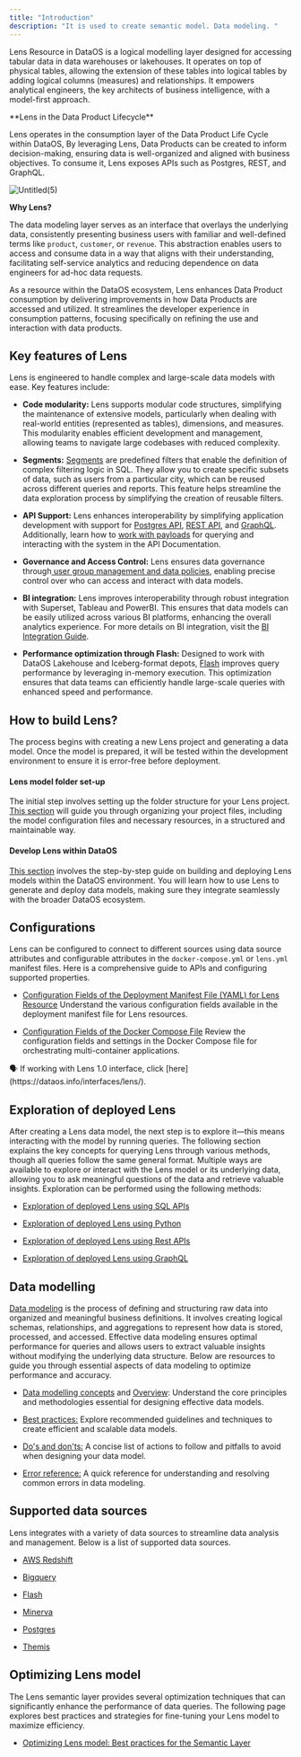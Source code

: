 ```yaml
---
title: "Introduction"
description: "It is used to create semantic model. Data modeling. "
---
```


Lens Resource in DataOS is a logical modelling layer designed for accessing tabular data in data warehouses or lakehouses. It operates on top of physical tables, allowing the extension of these tables into logical tables by adding logical columns (measures) and relationships. It empowers analytical engineers, the key architects of business intelligence, with a model-first approach.

<Tip>
  **Lens in the Data Product Lifecycle**

  Lens operates in the consumption layer of the Data Product Life Cycle within DataOS, By leveraging Lens, Data Products can be created to inform decision-making, ensuring data is well-organized and aligned with business objectives. To consume it, Lens exposes APIs such as Postgres, REST, and GraphQL.
</Tip>

![Untitled(5)](/resources/lens/lens_diagram.jpg)

**Why Lens?**

The data modeling layer serves as an interface that overlays the underlying data, consistently presenting business users with familiar and well-defined terms like `product`, `customer`, or `revenue`. This abstraction enables users to access and consume data in a way that aligns with their understanding, facilitating self-service analytics and reducing dependence on data engineers for ad-hoc data requests.

As a resource within the DataOS ecosystem, Lens enhances Data Product consumption by delivering improvements in how Data Products are accessed and utilized. It streamlines the developer experience in consumption patterns, focusing specifically on refining the use and interaction with data products.

## Key features of Lens

Lens  is engineered to handle complex and large-scale data models with ease. Key features include:

* **Code modularity:** Lens supports modular code structures, simplifying the maintenance of extensive models, particularly when dealing with real-world entities (represented as tables), dimensions, and measures. This modularity enables efficient development and management, allowing teams to navigate large codebases with reduced complexity.

* **Segments:** [Segments](/resources/lens/working_with_segments/) are predefined filters that enable the definition of complex filtering logic in SQL. They allow you to create specific subsets of data, such as users from a particular city, which can be reused across different queries and reports. This feature helps streamline the data exploration process by simplifying the creation of reusable filters.

* **API Support:** Lens enhances interoperability by simplifying application development with support for [Postgres API](/resources/lens/exploration_of_deployed_lens_using_sql_apis/), [REST API](/resources/lens/exploration_of_deployed_lens_using_rest_apis/), and [GraphQL](/resources/lens/exploration_of_deployed_lens_using_graphql/). Additionally, learn how to [work with payloads](/resources/lens/working_with_payload/) for querying and interacting with the system in the API Documentation.

* **Governance and Access Control:** Lens ensures data governance through[ user group management and data policies](/resources/lens/working_with_user_groups_and_data_policies/), enabling precise control over who can access and interact with data models.

* **BI integration:** Lens improves interoperability through robust integration with Superset, Tableau and PowerBI. This ensures that data models can be easily utilized across various BI platforms, enhancing the overall analytics experience. For more details on BI integration, visit the [BI Integration Guide](/resources/lens/bi_integration/).

* **Performance optimization through Flash:** Designed to work with DataOS Lakehouse and Iceberg-format depots, [Flash](/resources/stacks/flash/) improves query performance by leveraging in-memory execution. This optimization ensures that data teams can efficiently handle large-scale queries with enhanced speed and performance.

## How to build Lens?

The process begins with creating a new Lens project and generating a data model. Once the model is prepared, it will be tested within the development environment to ensure it is error-free before deployment.

#### **Lens model folder set-up**

The initial step involves setting up the folder structure for your Lens project. [This section](/resources/lens/lens_model_folder_setup/) will guide you through organizing your project files, including the model configuration files and necessary resources, in a structured and maintainable way.

#### **Develop Lens within DataOS**

[This section](/resources/lens/lens_deployment/) involves the step-by-step guide on building and deploying Lens models within the DataOS environment. You will learn how to use Lens to generate and deploy data models, making sure they integrate seamlessly with the broader DataOS ecosystem.

## Configurations

Lens can be configured to connect to different sources using data source attributes and configurable attributes in the `docker-compose.yml` or `lens.yml` manifest files. Here is a comprehensive guide to APIs and configuring supported properties.

* [Configuration Fields of the Deployment Manifest File (YAML) for Lens Resource](/resources/lens/lens_manifest_attributes/)
  Understand the various configuration fields available in the deployment manifest file for Lens resources.

* [Configuration Fields of the Docker Compose File](/resources/lens/docker_compose_manifest_attributes/)
  Review the configuration fields and settings in the Docker Compose file for orchestrating multi-container applications.

<Info>
  🗣️ If working with Lens 1.0 interface, click [here](https://dataos.info/interfaces/lens/).
</Info>

## Exploration of deployed Lens

After creating a Lens data model, the next step is to explore it—this means interacting with the model by running queries. The following section explains the key concepts for querying Lens through various methods, though all queries follow the same general format. Multiple ways are available to explore or interact with the Lens model or its underlying data, allowing you to ask meaningful questions of the data and retrieve valuable insights. Exploration can be performed using the following methods:

* [Exploration of deployed Lens using SQL APIs](/resources/lens/exploration_of_deployed_lens_using_sql_apis/)

* [Exploration of deployed Lens using Python](/resources/lens/exploration_of_deployed_lens_using_python/)

* [Exploration of deployed Lens using Rest APIs](/resources/lens/exploration_of_deployed_lens_using_rest_apis/)

* [Exploration of deployed Lens using GraphQL](/resources/lens/exploration_of_deployed_lens_using_graphql/)

## Data modelling

[Data modeling](/resources/lens/overview/) is the process of defining and structuring raw data into organized and meaningful business definitions. It involves creating logical schemas, relationships, and aggregations to represent how data is stored, processed, and accessed. Effective data modeling ensures optimal performance for queries and allows users to extract valuable insights without modifying the underlying data structure. Below are resources to guide you through essential aspects of data modeling to optimize performance and accuracy.

* [Data modelling concepts](/resources/lens/concepts/) and [Overview](/resources/lens/overview/):
  Understand the core principles and methodologies essential for designing effective data models.

* [Best practices:](/resources/lens/best_practices/)
  Explore recommended guidelines and techniques to create efficient and scalable data models.

* [Do's and don'ts:](/resources/lens/dos_and_donts/)
  A concise list of actions to follow and pitfalls to avoid when designing your data model.

* [Error reference:](/resources/lens/errors/)
  A quick reference for understanding and resolving common errors in data modeling.

## Supported data sources

Lens integrates with a variety of data sources to streamline data analysis and management. Below is a list of supported data sources.

* [AWS Redshift](/resources/lens/data_sources/awsredshift/)

* [Bigquery](/resources/lens/data_sources/bigquery/)

* [Flash](/resources/lens/data_sources/flash/)

* [Minerva](/resources/lens/data_sources/minerva/)

* [Postgres](/resources/lens/data_sources/postgres/)

* [Themis](/resources/lens/data_sources/themis/)

## Optimizing Lens model

The Lens semantic layer provides several optimization techniques that can significantly enhance the performance of data queries. The following page explores best practices and strategies for fine-tuning your Lens model to maximize efficiency.

* [Optimizing Lens model: Best practices for the Semantic Layer](/resources/lens/fine_tuning_a_lens_model/)
